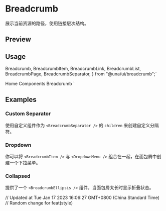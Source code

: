 

<Meta of={BreadcrumbStories} />

# Breadcrumb

展示当前资源的路径，使用链接层次结构。

## Preview

<Canvas of={BreadcrumbStories.Default} />

## Usage

  Breadcrumb,
  BreadcrumbItem,
  BreadcrumbLink,
  BreadcrumbList,
  BreadcrumbPage,
  BreadcrumbSeparator,
} from "@una/ui/breadcrumb";`

  <BreadcrumbList>
    <BreadcrumbItem>
      <BreadcrumbLink href="/">Home</BreadcrumbLink>
    </BreadcrumbItem>
    <BreadcrumbSeparator />
    <BreadcrumbItem>
      <BreadcrumbLink href="/components">Components</BreadcrumbLink>
    </BreadcrumbItem>
    <BreadcrumbSeparator />
    <BreadcrumbItem>
      <BreadcrumbPage>Breadcrumb</BreadcrumbPage>
    </BreadcrumbItem>
  </BreadcrumbList>
</Breadcrumb>
`

<Source code={importCode} language='ts' dark />
<Source code={usageCode} language='tsx' dark />

## Examples

### Custom Separator

使用自定义组件作为 `<BreadcrumbSeparator />` 的 `children` 来创建自定义分隔符。

<Canvas of={BreadcrumbStories.CustomSeparator} />

### Dropdown

你可以将 `<BreadcrumbItem />` 与 `<DropdownMenu />` 组合在一起，在面包屑中创建一个下拉菜单。

<Canvas of={BreadcrumbStories.Dropdown} />

### Collapsed

提供了一个 `<BreadcrumbEllipsis />` 组件，当面包屑太长时显示折叠状态。

<Canvas of={BreadcrumbStories.Collapsed} />

// Updated at Tue Jan 17 2023 16:06:27 GMT+0800 (China Standard Time)
// Random change for feat(style)
